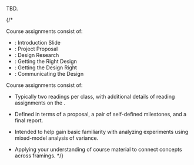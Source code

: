 
<TBD outerComponent="p">TBD.</TBD>

{/*

Course assignments consist of:

- <SiteLink linkKey={SiteLinks.assignment_0_top} outerComponent="span" />: Introduction Slide
- <SiteLink linkKey={SiteLinks.milestone_1_top} outerComponent="span" />: Project Proposal
- <SiteLink linkKey={SiteLinks.milestone_2_top} outerComponent="span" />: Design Research
- <SiteLink linkKey={SiteLinks.milestone_3_top} outerComponent="span" />: Getting the Right Design
- <SiteLink linkKey={SiteLinks.milestone_4_top} outerComponent="span" />: Getting the Design Right
- <SiteLink linkKey={SiteLinks.milestone_5_top} outerComponent="span" />: Communicating the Design


Course assignments consist of:

- <SiteLink linkKey={SiteLinks.assignmentsReadingsTop} />

  Typically two readings per class, with additional details of reading assignments on the
  <SiteLink linkKey={SiteLinks.calendarTop} />.

- <SiteLink linkKey={SiteLinks.assignmentsProjectTop} />

  Defined in terms of a proposal, a pair of self-defined milestones, and a final report.

- <SiteLink linkKey={SiteLinks.assignmentsStatisticsLabTop} />

  Intended to help gain basic familiarity with analyzing experiments using mixed-model analysis of variance.

- <SiteLink linkKey={SiteLinks.assignmentsExamTop} />

  Applying your understanding of course material to connect concepts across framings.
*/}
